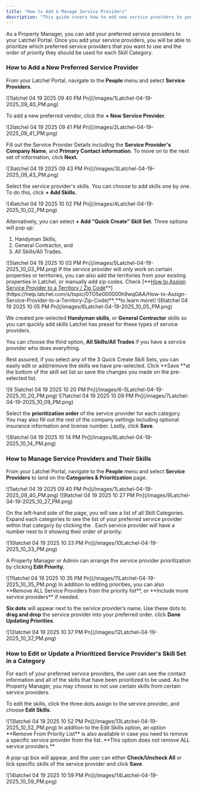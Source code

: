 ```yaml
---
title: "How to Add & Manage Service Providers"
description: "This guide covers how to add new service providers to your Latchel account and manage existing ones. Keeping your vendor list up-to-date ensures smoother dispatching and helps Latchel prioritize your preferred providers when scheduling work."
---
```


As a Property Manager, you can add your preferred service providers to your Latchel Portal. Once you add your service providers, you will be able to prioritize which preferred service providers that you want to use and the order of priority they should be used for each Skill Category. 

### **How to Add a New Preferred Service Provider**

From your Latchel Portal, navigate to the **People** menu and select **Service Providers**.

<Frame>
  ![1latchel 04 19 2025 09 40 PM Pn](/images/1Latchel-04-19-2025_09_40_PM.png)
</Frame>

To add a new preferred vendor, click the **\+ New Service Provider**.

<Frame>
  ![2latchel 04 19 2025 09 41 PM Pn](/images/2Latchel-04-19-2025_09_41_PM.png)
</Frame>

Fill out the Service Provider Details including the **Service Provider's Company Name**, and **Primary Contact information**. To move on to the next set of information, click **Next.**

<Frame>
  ![3latchel 04 19 2025 09 43 PM Pn](/images/3Latchel-04-19-2025_09_43_PM.png)
</Frame>

Select the service provider's skills. You can choose to add skills one by one. To do this, click **\+ Add Skills.**

<Frame>
  ![4latchel 04 19 2025 10 02 PM Pn](/images/4Latchel-04-19-2025_10_02_PM.png)
</Frame>

Alternatively, you can select **\+ Add “Quick Create” Skill Set**. Three options will pop up:

1. Handyman Skills,
2. General Contractor, and
3. All Skills/All Trades.

<Frame>
  ![5latchel 04 19 2025 10 03 PM Pn](/images/5Latchel-04-19-2025_10_03_PM.png)

  <Tip>
    If the service provider will only work on certain properties or territories, you can also add the territories from your existing properties in Latchel, or manually add zip codes. Check [**<u>How to Assign Service Provider to a Territory / Zip Code</u>**](https://help.latchel.com/s/topic/0TO5e000000h9wqGAA/How-to-Assign-Service-Provider-to-a-Territory-Zip-Code)**<u> </u>**to learn more\!
  </Tip>
</Frame>

<Frame>
  ![6latchel 04 19 2025 10 05 PM Pn](/images/6Latchel-04-19-2025_10_05_PM.png)
</Frame>

We created pre-selected **Handyman skills**, or **General Contractor** skills so you can quickly add skills Latchel has preset for these types of service providers.

You can choose the third option, **All Skills/All Trades** if you have a service provider who does everything.

Rest assured, if you select any of the 3 Quick Create Skill Sets, you can easily edit or add/remove the skills we have pre-selected. Click **Save **at the bottom of the skill set list so save the changes you made on the pre-selected list. 

<Frame>
  ![6 5latchel 04 19 2025 10 20 PM Pn](/images/6-5Latchel-04-19-2025_10_20_PM.png)
</Frame>

<Frame>
  ![7latchel 04 19 2025 10 09 PM Pn](/images/7Latchel-04-19-2025_10_09_PM.png)
</Frame>

Select the **prioritization order** of the service provider for each category. You may also fill out the rest of the company settings including optional insurance information and license number. Lastly, click **Save**.

<Frame>
  ![8latchel 04 19 2025 10 14 PM Pn](/images/8Latchel-04-19-2025_10_14_PM.png)
</Frame>

### **How to Manage Service Providers and Their Skills**

From your Latchel Portal, navigate to the **People** menu and select **Service Providers** to land on the **Categories & Prioritization** page.

<Frame>
  ![1latchel 04 19 2025 09 40 PM Pn](/images/1Latchel-04-19-2025_09_40_PM.png)
</Frame>

<Frame>
  ![9latchel 04 19 2025 10 27 PM Pn](/images/9Latchel-04-19-2025_10_27_PM.png)
</Frame>

On the left-hand side of the page, you will see a list of all Skill Categories. Expand each categories to see the list of your preferred service provider within that category by clicking the . Each service provider will have a number next to it showing their order of priority. 

<Frame>
  ![10latchel 04 19 2025 10 33 PM Pn](/images/10Latchel-04-19-2025_10_33_PM.png)
</Frame>

A Property Manager or Admin can arrange the service provider prioritization by clicking **Edit Priority.** 

<Frame>
  ![11latchel 04 19 2025 10 35 PM Pn](/images/11Latchel-04-19-2025_10_35_PM.png)

  <Tip>
    In addition to editing priorities, you can also **Remove ALL Service Providers from the priority list**, or **Include more service providers** if needed.
  </Tip>
</Frame>

**Six dots** will appear next to the service provider’s name. Use these dots to **drag and drop** the service provider into your preferred order. click **Done Updating Priorities**.

<Frame>
  ![12latchel 04 19 2025 10 37 PM Pn](/images/12Latchel-04-19-2025_10_37_PM.png)
</Frame>

### **How to Edit or Update a Prioritized Service Provider's Skill Set in a Category**

For each of your preferred service providers, the user can see the contact information and all of the skills that have been prioritized to be used. As the Property Manager, you may choose to not use certain skills from certain service providers. 

To edit the skills, click the three dots assign to the service provider, and choose **Edit Skills**. 

<Frame>
  ![13latchel 04 19 2025 10 52 PM Pn](/images/13Latchel-04-19-2025_10_52_PM.png)

  <Tip>
    In addition to the Edit Skills option, an option **Remove From Priority List** is also available in case you need to remove a specific service provider from the list. **This option does not remove ALL service providers.**
  </Tip>
</Frame>

A pop-up box will appear, and the user can either **Check/Uncheck All** or tick specific skills of the service provider and click **Save**. 

<Frame>
  ![14latchel 04 19 2025 10 59 PM Pn](/images/14Latchel-04-19-2025_10_59_PM.png)
</Frame>